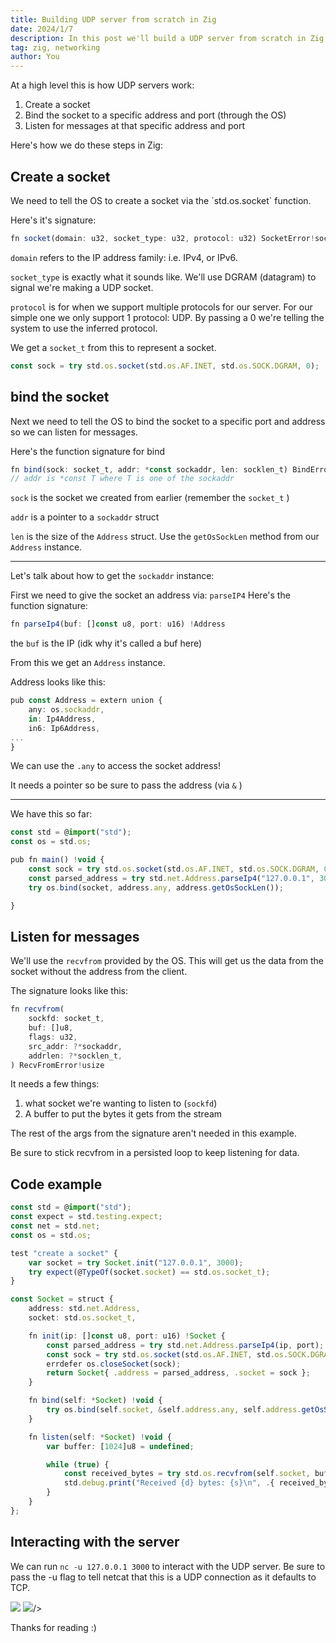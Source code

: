 ```yaml
---
title: Building UDP server from scratch in Zig
date: 2024/1/7
description: In this post we'll build a UDP server from scratch in Zig. We'll cover how to create a socket, bind it to a specific address and port, and listen for messages.
tag: zig, networking
author: You
---
```


At a high level this is how UDP servers work:

1. Create a socket
2. Bind the socket to a specific address and port (through the OS)
3. Listen for messages at that specific address and port

Here's how we do these steps in Zig:

## Create a socket

We need to tell the OS to create a socket via the \`std.os.socket\` function.

Here's it's signature:

```typescript
fn socket(domain: u32, socket_type: u32, protocol: u32) SocketError!socket_t
```

`domain` refers to the IP address family: i.e. IPv4, or IPv6.

`socket_type` is exactly what it sounds like. We'll use DGRAM (datagram) to signal we're making a UDP socket.

`protocol` is for when we support multiple protocols for our server. For our simple one we only support 1 protocol: UDP. By passing a 0 we're telling the system to use the inferred protocol.

We get a `socket_t` from this to represent a socket.

```typescript
const sock = try std.os.socket(std.os.AF.INET, std.os.SOCK.DGRAM, 0);
```

## bind the socket

Next we need to tell the OS to bind the socket to a specific port and address so we can listen for messages.

Here's the function signature for bind

```typescript
fn bind(sock: socket_t, addr: *const sockaddr, len: socklen_t) BindError!void
// addr is *const T where T is one of the sockaddr
```

`sock` is the socket we created from earlier (remember the `socket_t` )

`addr` is a pointer to a `sockaddr` struct

`len` is the size of the `Address` struct. Use the `getOsSockLen` method from our `Address` instance.

---

Let's talk about how to get the `sockaddr` instance:

First we need to give the socket an address via: `parseIP4` Here's the function signature:

```typescript
fn parseIp4(buf: []const u8, port: u16) !Address
```

the `buf` is the IP (idk why it's called a buf here)

From this we get an `Address` instance.

Address looks like this:

```typescript
pub const Address = extern union {
    any: os.sockaddr,
    in: Ip4Address,
    in6: Ip6Address,
...
}
```

We can use the `.any` to access the socket address!

It needs a pointer so be sure to pass the address (via `&` )

---

We have this so far:

```typescript
const std = @import("std");
const os = std.os;

pub fn main() !void {
    const sock = try std.os.socket(std.os.AF.INET, std.os.SOCK.DGRAM, 0);
    const parsed_address = try std.net.Address.parseIp4("127.0.0.1", 3000);
    try os.bind(socket, address.any, address.getOsSockLen());

}
```

## Listen for messages

We'll use the `recvfrom` provided by the OS. This will get us the data from the socket without the address from the client.

The signature looks like this:

```typescript
fn recvfrom(
    sockfd: socket_t,
    buf: []u8,
    flags: u32,
    src_addr: ?*sockaddr,
    addrlen: ?*socklen_t,
) RecvFromError!usize
```

It needs a few things:

1. what socket we're wanting to listen to (`sockfd`)
2. A buffer to put the bytes it gets from the stream

The rest of the args from the signature aren't needed in this example.

Be sure to stick recvfrom in a persisted loop to keep listening for data.

## Code example

```typescript
const std = @import("std");
const expect = std.testing.expect;
const net = std.net;
const os = std.os;

test "create a socket" {
    var socket = try Socket.init("127.0.0.1", 3000);
    try expect(@TypeOf(socket.socket) == std.os.socket_t);
}

const Socket = struct {
    address: std.net.Address,
    socket: std.os.socket_t,

    fn init(ip: []const u8, port: u16) !Socket {
        const parsed_address = try std.net.Address.parseIp4(ip, port);
        const sock = try std.os.socket(std.os.AF.INET, std.os.SOCK.DGRAM, 0);
        errdefer os.closeSocket(sock);
        return Socket{ .address = parsed_address, .socket = sock };
    }

    fn bind(self: *Socket) !void {
        try os.bind(self.socket, &self.address.any, self.address.getOsSockLen());
    }

    fn listen(self: *Socket) !void {
        var buffer: [1024]u8 = undefined;

        while (true) {
            const received_bytes = try std.os.recvfrom(self.socket, buffer[0..], 0, null, null);
            std.debug.print("Received {d} bytes: {s}\n", .{ received_bytes, buffer[0..received_bytes] });
        }
    }
};
```

## Interacting with the server

We can run `nc -u 127.0.0.1 3000` to interact with the UDP server. Be sure to pass the -u flag to tell netcat that this is a UDP connection as it defaults to TCP.


<div className="w-full h-full relative">
  <Image
    width={0}
    height={0}
    sizes="100vw"
    style={{ width: '100%', height: 'auto' }}
    src="/images/creating-udp-server-from-scratch-in-zig/client.png"
  />
  <Image
    width={0}
    height={0}
    sizes="100vw"
    style={{ width: '100%', height: 'auto' }}
       src="/images/creating-udp-server-from-scratch-in-zig/server.png"

/>

</div>
Thanks for reading :)
